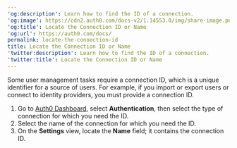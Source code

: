 ---
'og:description': Learn how to find the ID of a connection.
'og:image': https://cdn2.auth0.com/docs-v2/1.14553.0/img/share-image.png
'og:title': Locate the Connection ID or Name
'og:url': https://auth0.com/docs/
permalink: locate-the-connection-id
title: Locate the Connection ID or Name
'twitter:description': Learn how to find the ID of a connection.
'twitter:title': Locate the Connection ID or Name
---
Some user management tasks require a connection ID, which is a unique identifier for a source of users. For example, if you import or export users or connect to <Tooltip tip="Identity Provider (IdP): Service that stores and manages digital identities." cta="View Glossary" href="/docs/glossary?term=identity+providers">identity providers</Tooltip>, you must provide a connection ID.

1. Go to [Auth0 Dashboard](https://manage.auth0.com/#/), select **Authentication**, then select the type of connection for which you need the ID.
2. Select the name of the connection for which you need the ID.
3. On the **Settings** view, locate the **Name** field; it contains the connection ID.